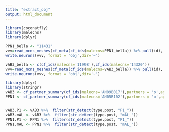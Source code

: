```yaml
---
title: "extract_obj"
output: html_document
---
```


```r
library(coconatfly)
library(malecns)
library(dplyr)
```



```r
PPN1_bella <- "11431"
vvv=read_mcns_meshes(cf_meta(cf_ids(malecns=PPN1_bella)) %>% pull(id), units='nm')
write.neurons(vvv, format = 'obj',dir='~')
```


```r
vAB3_bella <- c(cf_ids(malecns='11998'),cf_ids(malecns='14320'))
vvv=read_mcns_meshes(cf_meta(cf_ids(malecns=vAB3_bella)) %>% pull(id), units='nm')
write.neurons(vvv, format = 'obj',dir='~')
```








```r
library(dplyr)
library(stringr)
vAB3 <- cf_partner_summary(cf_ids(malecns='AN09B017'),partners = 'o',aggregate.query = T)
PPN1 <- cf_partner_summary(cf_ids(malecns='AN05B102'),partners = 'o',aggregate.query = T)


vAB3.P1 <- vAB3 %>%  filter(str_detect(type.post, "P1_"))
vAB3.mAL <- vAB3 %>%  filter(str_detect(type.post, "mAL_"))
PPN1.P1 <- PPN1 %>%  filter(str_detect(type.post, "P1_"))
PPN1.mAL <- PPN1 %>%  filter(str_detect(type.post, "mAL_"))

```




